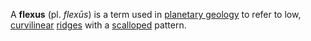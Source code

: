 A '''flexus''' (pl. ''flex&#363;s'') is a term used in [[planetary geology]] to refer to low, [[curvilinear]] [[ridge]]s with a [[scallop]]ed pattern.

{{stub}}